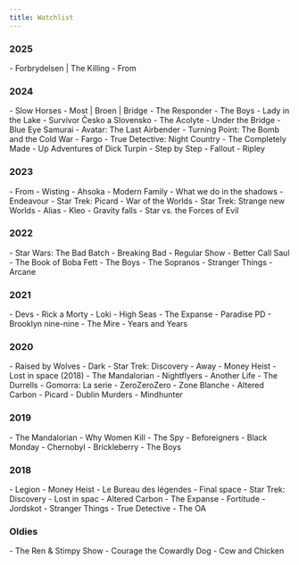 ```yaml
---
title: Watchlist
---
```





### 2025

<SeriesList>
	- Forbrydelsen | The Killing
	- From
</SeriesList>

### 2024

<SeriesList>
	- Slow Horses
	- Most | Broen | Bridge
	- The Responder
	- The Boys
	- Lady in the Lake
	- Survivor Česko a Slovensko
	- The Acolyte
	- Under the Bridge
	- Blue Eye Samurai
	- Avatar: The Last Airbender
	- Turning Point: The Bomb and the Cold War
	- Fargo
	- True Detective: Night Country
	- The Completely Made - Up Adventures of Dick Turpin
	- Step by Step
	- Fallout
	- Ripley
</SeriesList>

### 2023

<SeriesList>
	- From
	- Wisting
	- Ahsoka
	- Modern Family
	- What we do in the shadows
	- Endeavour
	- Star Trek: Picard
	- War of the Worlds
	- Star Trek: Strange new Worlds
	- Alias
	- Kleo
	- Gravity falls
	- Star vs. the Forces of Evil
</SeriesList>

### 2022

<SeriesList>
	- Star Wars: The Bad Batch
	- Breaking Bad
	- Regular Show
	- Better Call Saul
	- The Book of Boba Fett
	- The Boys
	- The Sopranos
	- Stranger Things
	- Arcane
</SeriesList>

### 2021

<SeriesList>
	- Devs
	- Rick a Morty
	- Loki
	- High Seas
	- The Expanse
	- Paradise PD
	- Brooklyn nine-nine
	- The Mire
	- Years and Years
</SeriesList>

### 2020

<SeriesList>
	- Raised by Wolves
	- Dark
	- Star Trek: Discovery
	- Away
	- Money Heist
	- Lost in space (2018)
	- The Mandalorian
	- Nightflyers
	- Another Life
	- The Durrells
	- Gomorra: La serie
	- ZeroZeroZero
	- Zone Blanche
	- Altered Carbon
	- Picard
	- Dublin Murders
	- Mindhunter
</SeriesList>

### 2019

<SeriesList>
	- The Mandalorian
	- Why Women Kill
	- The Spy
	- Beforeigners
	- Black Monday
	- Chernobyl
	- Brickleberry
	- The Boys
</SeriesList>

### 2018

<SeriesList>
	- Legion
	- Money Heist
	- Le Bureau des légendes
	- Final space
	- Star Trek: Discovery
	- Lost in spac
	- Altered Carbon
	- The Expanse
	- Fortitude
	- Jordskot
	- Stranger Things
	- True Detective
	- The OA
</SeriesList>

### Oldies

<SeriesList>
	- The Ren & Stimpy Show
	- Courage the Cowardly Dog
	- Cow and Chicken
</SeriesList>
